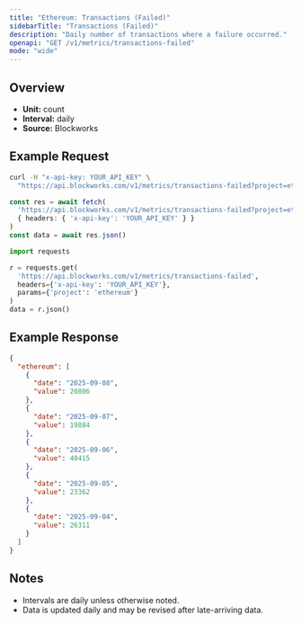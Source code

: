 ```yaml
---
title: "Ethereum: Transactions (Failed)"
sidebarTitle: "Transactions (Failed)"
description: "Daily number of transactions where a failure occurred."
openapi: "GET /v1/metrics/transactions-failed"
mode: "wide"
---
```


## Overview

- **Unit:** count
- **Interval:** daily
- **Source:** Blockworks

## Example Request

<CodeGroup>

```bash cURL
curl -H "x-api-key: YOUR_API_KEY" \
  "https://api.blockworks.com/v1/metrics/transactions-failed?project=ethereum"
```

```typescript TypeScript
const res = await fetch(
  'https://api.blockworks.com/v1/metrics/transactions-failed?project=ethereum',
  { headers: { 'x-api-key': 'YOUR_API_KEY' } }
)
const data = await res.json()
```

```python Python
import requests

r = requests.get(
  'https://api.blockworks.com/v1/metrics/transactions-failed',
  headers={'x-api-key': 'YOUR_API_KEY'},
  params={'project': 'ethereum'}
)
data = r.json()
```

</CodeGroup>

## Example Response

```json
{
  "ethereum": [
    {
      "date": "2025-09-08",
      "value": 20806
    },
    {
      "date": "2025-09-07",
      "value": 19884
    },
    {
      "date": "2025-09-06",
      "value": 40415
    },
    {
      "date": "2025-09-05",
      "value": 23362
    },
    {
      "date": "2025-09-04",
      "value": 26311
    }
  ]
}
```

## Notes
- Intervals are daily unless otherwise noted.
- Data is updated daily and may be revised after late-arriving data.